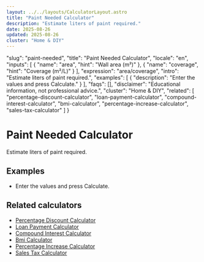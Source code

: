 ```yaml
---
layout: ../../layouts/CalculatorLayout.astro
title: "Paint Needed Calculator"
description: "Estimate liters of paint required."
date: 2025-08-26
updated: 2025-08-26
cluster: "Home & DIY"
---
```


  "slug": "paint-needed",
  "title": "Paint Needed Calculator",
  "locale": "en",
  "inputs": [
    {
      "name": "area",
      "hint": "Wall area (m²)"
    },
    {
      "name": "coverage",
      "hint": "Coverage (m²/L)"
    }
  ],
  "expression": "area/coverage",
  "intro": "Estimate liters of paint required.",
  "examples": [
    {
      "description": "Enter the values and press Calculate."
    }
  ],
  "faqs": [],
  "disclaimer": "Educational information, not professional advice.",
  "cluster": "Home & DIY",
  "related": [
    "percentage-discount-calculator",
    "loan-payment-calculator",
    "compound-interest-calculator",
    "bmi-calculator",
    "percentage-increase-calculator",
    "sales-tax-calculator"
  ]
}

# Paint Needed Calculator

Estimate liters of paint required.

<Calculator schema={schema} />

## Examples

- Enter the values and press Calculate.

## Related calculators

- [Percentage Discount Calculator](/calculators/percentage-discount-calculator/)
- [Loan Payment Calculator](/calculators/loan-payment-calculator/)
- [Compound Interest Calculator](/calculators/compound-interest-calculator/)
- [Bmi Calculator](/calculators/bmi-calculator/)
- [Percentage Increase Calculator](/calculators/percentage-increase-calculator/)
- [Sales Tax Calculator](/calculators/sales-tax-calculator/)

